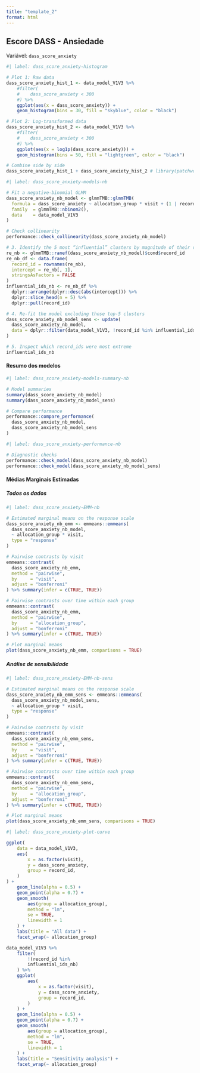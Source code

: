 ```yaml
---
title: "template_2"
format: html
---
```


## Escore DASS - Ansiedade

Variável: `dass_score_anxiety`

```r
#| label: dass_score_anxiety-histogram

# Plot 1: Raw data
dass_score_anxiety_hist_1 <- data_model_V1V3 %>% 
    #filter(
    #    dass_score_anxiety < 300
    #) %>% 
    ggplot(aes(x = dass_score_anxiety)) + 
    geom_histogram(bins = 30, fill = "skyblue", color = "black")

# Plot 2: Log-transformed data
dass_score_anxiety_hist_2 <- data_model_V1V3 %>% 
    #filter(
    #    dass_score_anxiety < 300
    #) %>%
    ggplot(aes(x = log1p(dass_score_anxiety))) + 
    geom_histogram(bins = 50, fill = "lightgreen", color = "black")

# Combine side by side
dass_score_anxiety_hist_1 + dass_score_anxiety_hist_2 # library(patchwork)
```
```r
#| label: dass_score_anxiety-models-nb

# Fit a negative‐binomial GLMM
dass_score_anxiety_nb_model <- glmmTMB::glmmTMB(
  formula = dass_score_anxiety ~ allocation_group * visit + (1 | record_id),
  family  = glmmTMB::nbinom2(),
  data    = data_model_V1V3
)

# Check collinearity
performance::check_collinearity(dass_score_anxiety_nb_model)

# 3. Identify the 5 most “influential” clusters by magnitude of their random intercepts
re_nb <- glmmTMB::ranef(dass_score_anxiety_nb_model)$cond$record_id
re_nb_df <- data.frame(
  record_id = rownames(re_nb),
  intercept = re_nb[, 1],
  stringsAsFactors = FALSE
)
influential_ids_nb <- re_nb_df %>%
  dplyr::arrange(dplyr::desc(abs(intercept))) %>%
  dplyr::slice_head(n = 5) %>%
  dplyr::pull(record_id)

# 4. Re‐fit the model excluding those top‐5 clusters
dass_score_anxiety_nb_model_sens <- update(
  dass_score_anxiety_nb_model,
  data = dplyr::filter(data_model_V1V3, !record_id %in% influential_ids_nb)
)

# 5. Inspect which record_ids were most extreme
influential_ids_nb
```

#### Resumo dos modelos

```r
#| label: dass_score_anxiety-models-summary-nb

# Model summaries
summary(dass_score_anxiety_nb_model)
summary(dass_score_anxiety_nb_model_sens)

# Compare performance
performance::compare_performance(
  dass_score_anxiety_nb_model,
  dass_score_anxiety_nb_model_sens
)
```

```r
#| label: dass_score_anxiety-performance-nb

# Diagnostic checks
performance::check_model(dass_score_anxiety_nb_model)
performance::check_model(dass_score_anxiety_nb_model_sens)
```
#### Médias Marginais Estimadas

##### Todos os dados

```r
#| label: dass_score_anxiety-EMM-nb

# Estimated marginal means on the response scale
dass_score_anxiety_nb_emm <- emmeans::emmeans(
  dass_score_anxiety_nb_model,
  ~ allocation_group * visit,
  type = "response"
)

# Pairwise contrasts by visit
emmeans::contrast(
  dass_score_anxiety_nb_emm,
  method = "pairwise",
  by     = "visit",
  adjust = "bonferroni"
) %>% summary(infer = c(TRUE, TRUE))

# Pairwise contrasts over time within each group
emmeans::contrast(
  dass_score_anxiety_nb_emm,
  method = "pairwise",
  by     = "allocation_group",
  adjust = "bonferroni"
) %>% summary(infer = c(TRUE, TRUE))

# Plot marginal means
plot(dass_score_anxiety_nb_emm, comparisons = TRUE)
```
##### Análise de sensibilidade

```r
#| label: dass_score_anxiety-EMM-nb-sens

# Estimated marginal means on the response scale
dass_score_anxiety_nb_emm_sens <- emmeans::emmeans(
  dass_score_anxiety_nb_model_sens,
  ~ allocation_group * visit,
  type = "response"
)

# Pairwise contrasts by visit
emmeans::contrast(
  dass_score_anxiety_nb_emm_sens,
  method = "pairwise",
  by     = "visit",
  adjust = "bonferroni"
) %>% summary(infer = c(TRUE, TRUE))

# Pairwise contrasts over time within each group
emmeans::contrast(
  dass_score_anxiety_nb_emm_sens,
  method = "pairwise",
  by     = "allocation_group",
  adjust = "bonferroni"
) %>% summary(infer = c(TRUE, TRUE))

# Plot marginal means
plot(dass_score_anxiety_nb_emm_sens, comparisons = TRUE)
```


```r
#| label: dass_score_anxiety-plot-curve

ggplot(
    data = data_model_V1V3, 
    aes(
        x = as.factor(visit),
        y = dass_score_anxiety,
        group = record_id,
    )
) +
    geom_line(alpha = 0.5) +
    geom_point(alpha = 0.7) +
    geom_smooth(
        aes(group = allocation_group),
        method = "lm",
        se = TRUE,
        linewidth = 1
    ) +
    labs(title = "All data") +
    facet_wrap(~ allocation_group)

data_model_V1V3 %>% 
    filter(
        !(record_id %in% 
		influential_ids_nb)
    ) %>% 
    ggplot(
        aes(
            x = as.factor(visit),
            y = dass_score_anxiety,
            group = record_id,
        )
    ) +
    geom_line(alpha = 0.5) +
    geom_point(alpha = 0.7) +
    geom_smooth(
        aes(group = allocation_group),
        method = "lm",
        se = TRUE,
        linewidth = 1
    ) +
    labs(title = "Sensitivity analysis") +
    facet_wrap(~ allocation_group)
```

